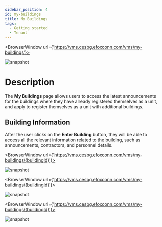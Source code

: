 ```yaml
---
sidebar_position: 4
id: my-buildings
title: My Buildings
tags:
  - Getting started
  - Tenant
---
```



<BrowserWindow url={'https://vms.cesbg.efoxconn.com/vms/my-buildings'}>

![snapshot](../assets/vms/vms-my-buildings-zh-hant.png)

</BrowserWindow>

# Description

The **My Buildings** page allows users to access the latest announcements for the buildings where they have already registered themselves as a unit, and apply to register themselves as a unit with additional buildings.

## Building Information

After the user clicks on the **Enter Building** button, they will be able to access all the relevant information related to the building, such as announcements, contractors, and personnel details.

<BrowserWindow url={'https://vms.cesbg.efoxconn.com/vms/my-buildings/{buildingId}'}>

![snapshot](../assets/vms/vms-building-zh-hant.png)

</BrowserWindow>

<BrowserWindow url={'https://vms.cesbg.efoxconn.com/vms/my-buildings/{buildingId}'}>

![snapshot](../assets/vms/vms-building-contractor-zh-hant.png)

</BrowserWindow>

<BrowserWindow url={'https://vms.cesbg.efoxconn.com/vms/my-buildings/{buildingId}'}>

![snapshot](../assets/vms/vms-building-contractor-personnel-zh-hant.png)

</BrowserWindow>

